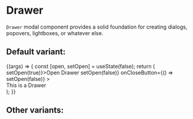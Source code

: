 
<Meta title="Core/Drawer" component={Drawer} />

# Drawer

`Drawer` modal component provides a solid foundation for creating dialogs, popovers,
lightboxes, or whatever else.

## Default variant:

<Canvas>
  <Story name="Default" args={{ variant: "temporary", anchor: "left" }}>
    {(args) => {
      const [open, setOpen] = useState(false);
      return (
        <div>
          <ButtonFilled onClick={() => setOpen(true)}>Open Drawer</ButtonFilled>
          <Drawer
            {...args}
            open={open}
            onClose={() => setOpen(false)}
            onCloseButton={() => setOpen(false)}
          >
            <div
              style={{
                padding: "4rem",
                fontSize: "2rem",
              }}
            >
              This is a Drawer
            </div>
          </Drawer>
        </div>
      );
    }}
  </Story>
</Canvas>

## Other variants:

<ArgsTable of={Drawer} />
